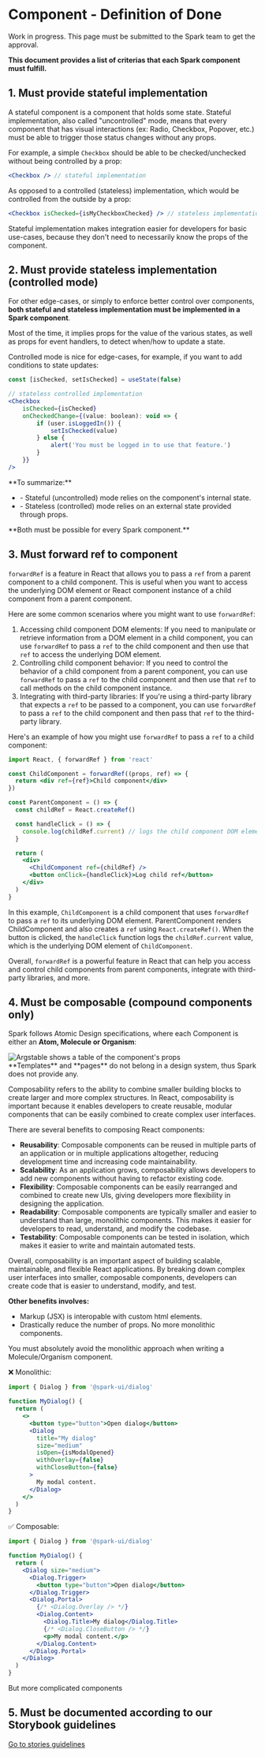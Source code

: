 
<Meta title="Practices/Component - Definition of Done" />

# Component - Definition of Done

<Callout kind="warning">
  Work in progress. This page must be submitted to the Spark team to get the approval.
</Callout>

**This document provides a list of criterias that each Spark component must fulfill.**

## 1. Must provide stateful implementation

A stateful component is a component that holds some state.
Stateful implementation, also called "uncontrolled" mode, means that every component that has visual interactions (ex: Radio, Checkbox, Popover, etc.) must be able to trigger those status changes without any props.

For example, a simple `Checkbox` should be able to be checked/unchecked without being controlled by a prop:

```jsx
<Checkbox /> // stateful implementation
```

As opposed to a controlled (stateless) implementation, which would be controlled from the outside by a prop:

```jsx
<Checkbox isChecked={isMyCheckboxChecked} /> // stateless implementation
```

Stateful implementation makes integration easier for developers for basic use-cases, because they don't need to necessarily know the props of the component.

## 2. Must provide stateless implementation (controlled mode)

For other edge-cases, or simply to enforce better control over components, **both stateful and stateless implementation must be implemented in a Spark component**.

Most of the time, it implies props for the value of the various states, as well as props for event handlers, to detect when/how to update a state.

Controlled mode is nice for edge-cases, for example, if you want to add conditions to state updates:

```jsx
const [isChecked, setIsChecked] = useState(false)

// stateless controlled implementation
<Checkbox
    isChecked={isChecked}
    onCheckedChange={(value: boolean): void => {
        if (user.isLoggedIn()) {
            setIsChecked(value)
        } else {
            alert('You must be logged in to use that feature.')
        }
    }}
/>
```

<Callout kind="info">
  <p>**To summarize:**</p>
  <ul class="p-md">
    <li>- Stateful (uncontrolled) mode relies on the component's internal state.</li>
    <li>- Stateless (controlled) mode relies on an external state provided through props.</li>
  </ul>
  <p>**Both must be possible for every Spark component.**</p>
</Callout>

## 3. Must forward ref to component

`forwardRef` is a feature in React that allows you to pass a `ref` from a parent component to a child component. This is useful when you want to access the underlying DOM element or React component instance of a child component from a parent component.

Here are some common scenarios where you might want to use `forwardRef`:

1. Accessing child component DOM elements: If you need to manipulate or retrieve information from a DOM element in a child component, you can use `forwardRef` to pass a `ref` to the child component and then use that `ref` to access the underlying DOM element.
2. Controlling child component behavior: If you need to control the behavior of a child component from a parent component, you can use `forwardRef` to pass a `ref` to the child component and then use that `ref` to call methods on the child component instance.
3. Integrating with third-party libraries: If you're using a third-party library that expects a `ref` to be passed to a component, you can use `forwardRef` to pass a `ref` to the child component and then pass that `ref` to the third-party library.

Here's an example of how you might use `forwardRef` to pass a `ref` to a child component:

```jsx
import React, { forwardRef } from 'react'

const ChildComponent = forwardRef((props, ref) => {
  return <div ref={ref}>Child component</div>
})

const ParentComponent = () => {
  const childRef = React.createRef()

  const handleClick = () => {
    console.log(childRef.current) // logs the child component DOM element
  }

  return (
    <div>
      <ChildComponent ref={childRef} />
      <button onClick={handleClick}>Log child ref</button>
    </div>
  )
}
```

In this example, `ChildComponent` is a child component that uses `forwardRef` to pass a `ref` to its underlying DOM element. ParentComponent renders ChildComponent and also creates a `ref` using `React.createRef()`. When the button is clicked, the `handleClick` function logs the `childRef.current` value, which is the underlying DOM element of `ChildComponent`.

Overall, `forwardRef` is a powerful feature in React that can help you access and control child components from parent components, integrate with third-party libraries, and more.

## 4. Must be composable (compound components only)

Spark follows Atomic Design specifications, where each Component is either an **Atom, Molecule or Organism**:

<div class="flex justify-center pb-lg">
  <img width={800} src={AtomicDesignPNG} alt="Argstable shows a table of the component's props" />
</div>

<Callout kind="info">
  **Templates** and **pages** do not belong in a design system, thus Spark does not provide any.
</Callout>

Composability refers to the ability to combine smaller building blocks to create larger and more complex structures. In React, composability is important because it enables developers to create reusable, modular components that can be easily combined to create complex user interfaces.

There are several benefits to composing React components:

- **Reusability**: Composable components can be reused in multiple parts of an application or in multiple applications altogether, reducing development time and increasing code maintainability.
- **Scalability**: As an application grows, composability allows developers to add new components without having to refactor existing code.
- **Flexibility**: Composable components can be easily rearranged and combined to create new UIs, giving developers more flexibility in designing the application.
- **Readability**: Composable components are typically smaller and easier to understand than large, monolithic components. This makes it easier for developers to read, understand, and modify the codebase.
- **Testability**: Composable components can be tested in isolation, which makes it easier to write and maintain automated tests.

Overall, composability is an important aspect of building scalable, maintainable, and flexible React applications. By breaking down complex user interfaces into smaller, composable components, developers can create code that is easier to understand, modify, and test.

**Other benefits involves:**

- Markup (JSX) is interopable with custom html elements.
- Drastically reduce the number of props. No more monolithic components.

<p className="sb-unstyled font-bold text-error">
  You must absolutely avoid the monolithic approach when writing a Molecule/Organism component.
</p>

❌ Monolithic:

```jsx
import { Dialog } from '@spark-ui/dialog'

function MyDialog() {
  return (
    <>
      <button type="button">Open dialog</button>
      <Dialog
        title="My dialog"
        size="medium"
        isOpen={isModalOpened}
        withOverlay={false}
        withCloseButton={false}
      >
        My modal content.
      </Dialog>
    </>
  )
}
```

✅ Composable:

```jsx
import { Dialog } from '@spark-ui/dialog'

function MyDialog() {
  return (
    <Dialog size="medium">
      <Dialog.Trigger>
        <button type="button">Open dialog</button>
      </Dialog.Trigger>
      <Dialog.Portal>
        {/* <Dialog.Overlay /> */}
        <Dialog.Content>
          <Dialog.Title>My dialog</Dialog.Title>
          {/* <Dialog.CloseButton /> */}
          <p>My modal content.</p>
        </Dialog.Content>
      </Dialog.Portal>
    </Dialog>
  )
}
```

But more complicated components

## 5. Must be documented according to our Storybook guidelines

[Go to stories guidelines](?path=/docs/contributing-writing-stories--docs)
